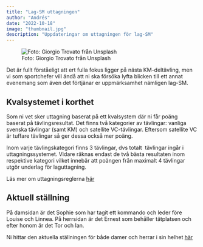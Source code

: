 ```yaml
---
title: "Lag-SM uttagningen"
author: "Andrés"
date: "2022-10-18"
image: "thumbnail.jpg"
description: "Uppdateringar om uttagningen för lag-SM"
---
```


![Foto: Giorgio Trovato från Unsplash](thumbnail.jpg)

Det är fullt förståeligt att ert fulla fokus ligger på nästa KM-deltävling, men vi som sportchefer vill ändå att ni ska försöka lyfta blicken till ett annat evenemang som även det förtjänar er uppmärksamhet nämligen lag-SM.

## Kvalsystemet i korthet

Som ni vet sker uttagning baserat på ett kvalsystem där ni får poäng baserat på tävlingsresultat. Det finns två kategorier av tävlingar: vanliga svenska tävlingar (samt KM) och satellite VC-tävlingar. Eftersom satellite VC är tuffare tävlingar så ger dessa också mer poäng.

Inom varje tävlingskategori finns 3 tävlingar, dvs totalt  tävlingar ingår i uttagningssystemet. Vidare räknas endast de två bästa resultaten inom respektive kategori vilket innebär att poängen från maximalt 4 tävlingar utgör underlag för laguttagning.

Läs mer om uttagningsreglerna [här](https://fffkm2022.netlify.app/sm-uttagning.html)

## Aktuell ställning

På damsidan är det Sophie som har tagit ett kommando och leder före Louise och Linnea. På herrsidan är det Ernest som behåller tätplatsen och efter honom är det Tor och Ian.

Ni hittar den aktuella ställningen för både damer och herrar i sin helhet [här](https://fffkm2022.netlify.app/sm-uttagning.html){#aktuell-ställning}\

